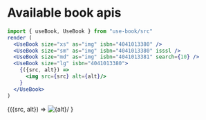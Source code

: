 # Available book apis

```jsx
import { useBook, UseBook } from "use-book/src"
render (
  <UseBook size="xs" as="img" isbn="4041013380" />
  <UseBook size="sm" as="img" isbn="4041013380" isssl />
  <UseBook size="md" as="img" isbn="4041013381" search={10} />
  <UseBook size="lg" isbn="4041013380">
    {({src, alt}) =>
      <img src={src} alt={alt}/>
    }
  </UseBook>
)
```

<UseBook size="xs" as="img" isbn="4041013380" />
<UseBook size="sm" as="img" isbn="4041013380" isssl />
<UseBook size="md" as="img" isbn="4041013381" search={10} />
<UseBook size="lg" isbn="4041013380">
  {({src, alt}) =>
    <img src={src} alt={alt}/>
  }
</UseBook>
